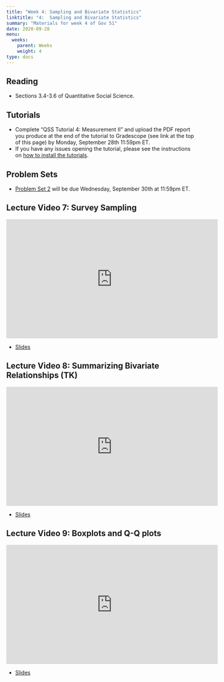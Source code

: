 ```yaml
---
title: "Week 4: Sampling and Bivariate Statistics"
linktitle: "4:  Sampling and Bivariate Statistics"
summary: "Materials for week 4 of Gov 51"
date: 2020-09-28
menu:
  weeks:
    parent: Weeks
    weight: 4
type: docs
---
```


## Reading

- Sections 3.4-3.6 of Quantitative Social Science.

## Tutorials

- Complete "QSS Tutorial 4: Measurement II" and upload the PDF report you produce at the end of the tutorial to Gradescope (see link at the top of this page) by Monday, September 28th 11:59pm ET. 
- If you have any issues opening the tutorial, please see the instructions on [how to install the tutorials](/assignments/tutorials/).

## Problem Sets

- [Problem Set 2](/assignments/ps2-judges/) will be due Wednesday, September 30th at 11:59pm ET. 

## Lecture Video 7: Survey Sampling 

<iframe width="560" height="315" src="https://www.youtube-nocookie.com/embed/X_oc5VJGxJU" frameborder="0" allow="accelerometer; autoplay; clipboard-write; encrypted-media; gyroscope; picture-in-picture" allowfullscreen></iframe>

- [Slides](/slides/03-measurement/04-survey-sampling.pdf)

## Lecture Video 8: Summarizing Bivariate Relationships (TK)

<iframe width="560" height="315" src="https://www.youtube-nocookie.com/embed/nEPGMv6whC0" frameborder="0" allow="accelerometer; autoplay; clipboard-write; encrypted-media; gyroscope; picture-in-picture" allowfullscreen></iframe>

- [Slides](/slides/03-measurement/05-scatterplots.pdf)

## Lecture Video 9: Boxplots and Q-Q plots

<iframe width="560" height="315" src="https://www.youtube-nocookie.com/embed/2-Z42bUqZIs" frameborder="0" allow="accelerometer; autoplay; clipboard-write; encrypted-media; gyroscope; picture-in-picture" allowfullscreen></iframe>

- [Slides](/slides/03-measurement/06-boxplots-qqplots.pdf)


